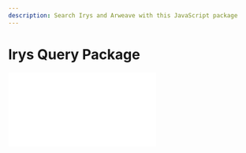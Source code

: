 ```yaml
---
description: Search Irys and Arweave with this JavaScript package
---
```



# Irys Query Package

<div
	className="video mt-5 -mb-10"
	style={{
		position: "relative",
		paddingBottom: "56.25%" /* 16:9 */,
		paddingTop: 25,
		height: 0,
	}}
>
	<iframe
		style={{
			position: "absolute",
			top: 0,
			left: 0,
			width: "80%",
			height: "80%",
		}}
		src={`https://www.youtube.com/embed/zD0XNzw90lc`}
		frameBorder="0"
	/>
</div>


The query package enables users to search Irys and Arweave through an intuitive JavaScript package. It is easily implemented in a few lines of code.	

<Callout type="info" emoji="ℹ️">
The query package is for searching transaction metadata on Irys and Arweave, and also Arweave block information. Once you've found transactions, use the transaction ID to [download](/developer-docs/downloading) the associated data. 
</Callout>


## Installation

Install via npm:

```console
npm install @irys/query
```

and yarn:

```console
yarn add @irys/query
```

## Imports

Import with:

```js
import Query from "@irys/query";
```

## Creating a `Query` object

Start by instantiating a new `Query` object, this is a shared instance you can reuse each time you want to execute a new query.

```js
const myQuery = new Query();
```

Then execute a query by chaining together a series of functions that collaboratively narrow down the results returned.

To retrieve the 20 latest transactions with the tag `Content-Type` set to `image/png` on Irys:

```js
const results = await myQuery
	.search("irys:transactions")
	.tags([{ name: "Content-Type", values: ["image/png"] }])
	.sort("ASC")
	.limit(20);
```

## Query location (mainnet, devnet, arweave)

The `Query` class defaults to querying Irys' mainnet. To search Irys' devnet or Arweave, use the `network` parameter.

### Irys mainnet
```js
// Either will work
const myQuery = new Query();
const myQuery = new Query({ network: "mainnet" });
```

### Irys devnet
```js
const myQuery = new Query({ network: "devnet" });
```

### Arweave
```js
const myQuery = new Query({ network: "arweave" });
```

## Overriding default Endpoint

You can override the default GraphQL endpoint using the `url` parameter. Most users will not need this feature. 

```js
const myQuery = new Query({ url: "https://arweave-search.goldsky.com/graphql" });
```

## Query type

Using the `Query` class users can search any of:

-   Irys transactions
-   Arweave transactions
-   Arweave blocks

The search location is specified by passing a parameter to the [`search()`](/developer-docs/query-sdk/api/search) function.

```js
const results = await myQuery.search("irys:transactions");
```

The selected search type influences the [returned fields](/developer-docs/querying/query-package#limiting-fields-returned) and the availability of specific query functions.

| Function                                         | irys:transactions | arweave:transactions | arweave:blocks |
| ------------------------------------------------ | ----------------- | -------------------- | -------------- |
| [`search()`](./api/search)                       | Yes               | Yes                  | Yes            |
| [`tags()`](./api/tags)                           | Yes               | Yes                  | No             |
| [`ids()`](./api/ids)                             | Yes               | Yes                  | Yes            |
| [`from()`](./api/from)                           | Yes               | Yes                  | No             |
| [`to()`](./api/to)                               | No                | Yes                  | No             |
| [`token()`](./api/token)                         | Yes               | No                   | No             |
| [`fromTimestamp()`](./api/fromTimestamp)         | Yes               | No                   | Yes            |
| [`toTimestamp()`](./api/toTimestamp)             | Yes               | No                   | Yes            |
| [`minHeight()`](./api/minHeight)                 | No                | No                   | Yes            |
| [`maxHeight()`](./api/maxHeight)                 | No                | No                   | Yes            |
| [`sort()`](./api/sort)                           | Yes               | Yes                  | Yes            |
| [`limit()`](./api/limit)                         | Yes               | Yes                  | Yes            |
| [`stream()`](./api/stream)                       | Yes               | Yes                  | Yes            |
| [`fields()`](./api/fields)                       | Yes               | Yes                  | Yes            |

## Timestamp

Use the `fromTimestamp()` and `toTimestamp()` functions to search for transactions by timestamp. Results returned are `>= fromTimestamp` and `< toTimestamp`.

You can search by passing `Date` objects to the functions:

```js
const results = await myQuery
	.search("irys:transactions")
	.fromTimestamp(new Date("2023-07-01"))
	.toTimestamp(new Date("2023-07-03"));
```

Or by using UNIX timestamps in millisecond format:

```js
const results = await myQuery
	.search("irys:transactions")
	.fromTimestamp(1688144401000)
	.toTimestamp(1688317201000);
```

<Callout type="info" emoji="ℹ️">
	Irys timestamps are accurate to the millisecond, so you need to provide a timestamp in millisecond format. You can
	convert from human-readable time to UNIX timestamp using websites like [Epoch101](https://www.epoch101.com/), be
	sure to convert in **millisecond** format, not **second**.
</Callout>

## Tags

Use the `tags()` function to search [metadata tags](/developer-docs/tags) attached to transactions during upload.

Search for a single tag name / value pair:

```js
const results = await myQuery
	.search("irys:transactions")
	.tags([{ name: "Content-Type", values: ["image/png"] }]);
```

Search for a single tag name with a list of possible values. The search uses OR logic and returns transactions tagged with ANY provided value.

```js
const results = await myQuery
	.search("irys:transactions")
	.tags([{ name: "Content-Type", values: ["image/png", "image/jpg"] }]);
```

Search for multiple tags. The search uses AND logic and returns transactions tagged with ALL provided values.

```js
const results = await myQuery.search("irys:transactions")
	.tags([
		{ name: "Content-Type", values: ["image/png"] },
		{ name: "Application-ID", values: ["myApp"] },
]);
```

You can also search Arweave by tags:

```js
const results = await myQuery
	.search("arweave:transactions")
	.tags([{ name: "Content-Type", values: ["image/png", "image/jpg"] }]);
```

## Transaction id

Use the `ids()` function to by transaction ID. The search uses OR logic and returns transactions tagged with ANY provided value:

```js
const results = await myQuery
	.search("irys:transactions")
	.ids(["xXyv3u9nHHWGiMJl_DMgLwwRdOTlIlQZyqaK_rOkNZw", "_xE7tG1kl2FgCUDgJ5jNJeVA6R5kuys7A6f1qfh9_Kw"]);
```

You can also search Arweave by transaction ID.

```js
const results = await myQuery
	.search("arweave:transactions")
	.ids(["xXyv3u9nHHWGiMJl_DMgLwwRdOTlIlQZyqaK_rOkNZw", "_xE7tG1kl2FgCUDgJ5jNJeVA6R5kuys7A6f1qfh9_Kw"]);
```

## Transaction sender

Use the `from()` function to search by wallet addresses used when signing and paying for the upload. Addresses from any of [Irys' supported chains](/overview/supported-tokens) are accepted.

The search employs OR logic, returning transactions tagged with ANY provided value:

```js
const results = await myQuery
	.search("irys:transactions")
	.from(["UsWPlOBHRyfWcbrlC5sV3-pNUjOQEI5WmDxLnypc93I", "0x4adDE0b3C686B4453e007994edE91A7832CF3c99"]);
```

When searching Arweave by transaction sender, only Arweave addresses are accepted:

```js
const results = await myQuery
	.search("arweave:transactions")
	.from(["TrnCnIGq1tx8TV8NA7L2ejJJmrywtwRfq9Q7yNV6g2A"]);
```

## Transaction recipient

Use the `to()` function to search for the wallet address of the transaction recipient. This works on Arweave only and is used when there's a fund transfer.

```js
const results = await myQuery
	.search("arweave:transactions")
	.to("TrnCnIGq1tx8TV8NA7L2ejJJmrywtwRfq9Q7yNV6g2A");
```

## Token

Use the `token()` function to search based on the token name used to pay for the upload. Any of [these values](/overview/supported-tokens) are acceptable.

```js
const results = await myQuery
	.search("irys:transactions")
	.token("solana");
```

## Block id

Use the `ids()` function to search for Arweave blocks with the specified IDs.

```js
const results = await myQuery
	.search("arweave:blocks")
	.ids(["R0ZLe4RvHxLJLzI1Z9ppyYVWFyHW4D1YrxXKuA9PGrwkk2QAuXCnD1xOJe-QOz4l"]);
```

## Block height

Use the `mixHeight()` and `maxHeight()` functions to search for blocks within the specified block height range. Results are `>= minHeight and < maxHeight`.

```js
const results = await myQuery
	.search("arweave:blocks")
	.minHeight(1188272)
	.maxHeight(1188279);
```

Or for transactions within the specified block height range. Results are `>= minHeight and < maxHeight`.

```js
const results = await myQuery
	.search("arweave:transactions")
	.minHeight(1188272)
	.maxHeight(1188279);
```

### Converting timestamp to block height

Arweave block time is approximately 2 minutes. Use this code to find the closest block height for a given timestamp.

```ts
import Arweave from "@irys/arweave";
const arweave = new Arweave();

export const getBlock = async (height) => {
	const timestamp = (await arweave.blocks.getByHeight(height)).timestamp;
	if (typeof timestamp === "number" && isFinite(timestamp) && !isNaN(timestamp) && timestamp > 0)
		return timestamp * 1000;
	throw new Error(`Illegal block timestamp: ${timestamp}`);
};

export async function getBlockHeightFromTime(time: number, aimFor?: "before" | "after"): Promise<number> {
	const currentHeight = (await arweave.network.getInfo()).height;
	const avgBlockTime = 2 * 60 * 1000;
	const estimateHeightDelta = Math.ceil((Date.now() - time) / avgBlockTime);
	const estimateHeight = currentHeight - estimateHeightDelta;
	// Get blocks from around the estimate
	const height = estimateHeight;

	let wobble = 0;
	let closestDelta = Infinity;
	let closestHeight = 0;
	let twoClosest = 0; // Below will flip flop between two values at mimimum

	for (let i = 0; i < 30; i++) {
		const testHeight = height + wobble;
		const timestamp = await getBlock(testHeight);
		const cDelta = timestamp - time;
		console.log(`Delta: ${cDelta / 1000}s, height: ${testHeight}, Date: ${new Date(timestamp)}`);
		if (cDelta === twoClosest) break;
		if (i % 2 === 0) twoClosest = cDelta;
		if (Math.abs(cDelta) > 20 * 60 * 1000) {
			wobble += Math.floor((cDelta / avgBlockTime) * 0.75) * -1;
		} else {
			wobble += cDelta > 0 ? -1 : 1;
		}
		if (Math.abs(cDelta) < Math.abs(closestDelta)) {
			closestDelta = cDelta;
			closestHeight = testHeight;
		}
	}

	// Before will have -ve delta, after will have +ve delta
	if (aimFor === "before") {
		if (closestDelta > 0) {
			closestHeight -= 1;
		}
	} else if (aimFor === "after") {
		if (closestDelta < 0) {
			closestHeight += 1;
		}
	}
	return closestHeight;
}
```

## Sorting

Use the `sort()` function to sort results by timestamp in ascending order:

```js
const results = await myQuery
	.search("irys:transactions")
	.token("ethereum")
	.sort("ASC");
```

or descending order:

```js
const results = await myQuery
	.search("irys:transactions")
	.token("ethereum")
	.sort("DESC");
```

## First result

Use the `first()` function to return only the first result:

```js
const results = await myQuery
	.search("irys:transactions")
	.tags([{ name: "Content-Type", values: ["image/png"] }])
	.first();
```

## Limiting search results

Use the `limit()` function to limit the maximum number of results returned. This overrides the default value of 1000 results when searching Irys and 100 when searching Arweave directly.

```js
const results = await myQuery
	.search("irys:transactions")
	.ids(["xXyv3u9nHHWGiMJl_DMgLwwRdOTlIlQZyqaK_rOkNZw", "_xE7tG1kl2FgCUDgJ5jNJeVA6R5kuys7A6f1qfh9_Kw"])
	.limit(20);
```

## Pagination / streaming

Use the `stream()` function to manage large results sets. This function returns an iterable stream that continuously yields results as long as your query keeps producing them.

```js
// Create the stream
const stream = await myQuery
	.search("irys:transactions")
	.token("solana")
	.stream();

// Iterate over the results
for await (const result of stream) {
	console.log(result);
}
```

## Limiting fields returned

Use the `fields()` function to limit the fields returned. To limit the results, set a field's value to `false` or omit it entirely.

The fields available for retrieval depend on the search type, when searching `irys:transactions`, the following fields are available:

```js
.fields({
	id: true, // Transaction ID
	token: true, // Token used for payment
	address: true, // Cross-chain address used for signing and payment
	receipt: {
		deadlineHeight: true, // The block number by which the transaction must be finalized on Arweave
		signature: true, // A signed deep hash of the JSON receipt
		timestamp: true, // Timestamp, millisecond accurate, of the time the uploaded was verified
		version: true, // The receipt version, currently 1.0.0
	},
	tags: { // An array of tags associated with the upload
		name: true,
		value: true,
	},
	signature: true, // A signed deep hash of the JSON receipt
	timestamp: true, // Timestamp, millisecond accurate, of the time the uploaded was verified
})
```

When searching by `arweave:transactions` the following fields are available:

```js
.fields({
	id: true, // Transaction ID
	tags: {
		// Tags associated with the upload
		name: true,
		value: true,
	},
	anchor: true,
	block: {
		height: true, // Block height
		id: true, // Block ID
		previous: true, // Todo
		timestamp: true, // Block timestamp
	},
	bundledIn: {
		id: true,
	},
	data: {
		size: true, // Data size
		type: true, // Date type
	},
	fee: {
		ar: true, // Fee paid in AR
		winston: true, // Fee paid in Winston
	},
	owner: {
		address: true, // Transation originator
		key: true, // Public key
	},
	quantity: {
		ar: true, // Amount of AR transferred (for token transfers)
		winston: true, // Amount of AR transferred (for token transfers)
	},
	recipient: true, // Transfer recipient (for token transfers)
	signature: true, // Transaction signature
})
```

When searching by `arweave:blocks` the following fields are available:

```js
.fields({
	height: true,
	id: true,
	previous: true,
	timestamp: true,
})
```
